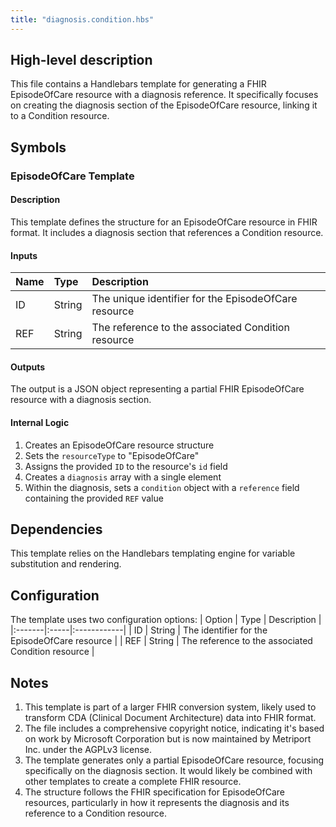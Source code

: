 ```yaml
---
title: "diagnosis.condition.hbs"
---
```


## High-level description
This file contains a Handlebars template for generating a FHIR EpisodeOfCare resource with a diagnosis reference. It specifically focuses on creating the diagnosis section of the EpisodeOfCare resource, linking it to a Condition resource.

## Symbols

### EpisodeOfCare Template
#### Description
This template defines the structure for an EpisodeOfCare resource in FHIR format. It includes a diagnosis section that references a Condition resource.

#### Inputs
| Name | Type | Description |
|:-----|:-----|:------------|
| ID | String | The unique identifier for the EpisodeOfCare resource |
| REF | String | The reference to the associated Condition resource |

#### Outputs
The output is a JSON object representing a partial FHIR EpisodeOfCare resource with a diagnosis section.

#### Internal Logic
1. Creates an EpisodeOfCare resource structure
2. Sets the `resourceType` to "EpisodeOfCare"
3. Assigns the provided `ID` to the resource's `id` field
4. Creates a `diagnosis` array with a single element
5. Within the diagnosis, sets a `condition` object with a `reference` field containing the provided `REF` value

## Dependencies
This template relies on the Handlebars templating engine for variable substitution and rendering.

## Configuration
The template uses two configuration options:
| Option | Type | Description |
|:-------|:-----|:------------|
| ID | String | The identifier for the EpisodeOfCare resource |
| REF | String | The reference to the associated Condition resource |

## Notes
1. This template is part of a larger FHIR conversion system, likely used to transform CDA (Clinical Document Architecture) data into FHIR format.
2. The file includes a comprehensive copyright notice, indicating it's based on work by Microsoft Corporation but is now maintained by Metriport Inc. under the AGPLv3 license.
3. The template generates only a partial EpisodeOfCare resource, focusing specifically on the diagnosis section. It would likely be combined with other templates to create a complete FHIR resource.
4. The structure follows the FHIR specification for EpisodeOfCare resources, particularly in how it represents the diagnosis and its reference to a Condition resource.